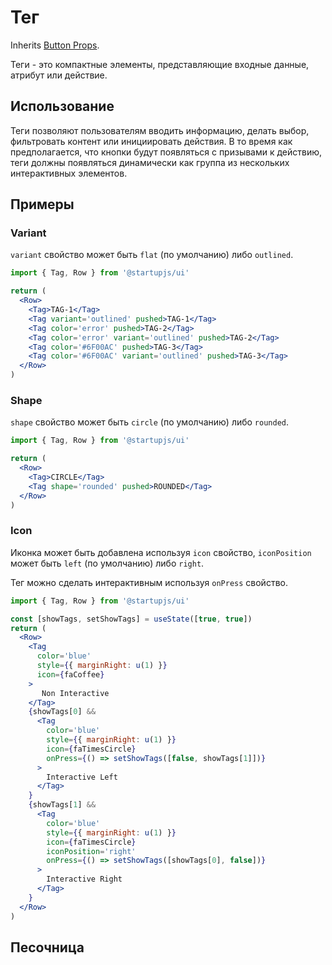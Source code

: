 
# Тег
Inherits [Button Props](/docs/ru/Button).

Теги - это компактные элементы, представляющие входные данные, атрибут или действие.

## Использование
Теги позволяют пользователям вводить информацию, делать выбор, фильтровать контент или инициировать действия. В то время как предполагается, что кнопки будут появляться с призывами к действию, теги должны появляться динамически как группа из нескольких интерактивных элементов.

## Примеры

### Variant

`variant` свойство может быть `flat` (по умолчанию) либо `outlined`.

```jsx
import { Tag, Row } from '@startupjs/ui'
```
```jsx example
return (
  <Row>
    <Tag>TAG-1</Tag>
    <Tag variant='outlined' pushed>TAG-1</Tag>
    <Tag color='error' pushed>TAG-2</Tag>
    <Tag color='error' variant='outlined' pushed>TAG-2</Tag>
    <Tag color='#6F00AC' pushed>TAG-3</Tag>
    <Tag color='#6F00AC' variant='outlined' pushed>TAG-3</Tag>
  </Row>
)
```

### Shape

`shape` свойство может быть `circle` (по умолчанию) либо `rounded`.

```jsx
import { Tag, Row } from '@startupjs/ui'
```

```jsx example
return (
  <Row>
    <Tag>CIRCLE</Tag>
    <Tag shape='rounded' pushed>ROUNDED</Tag>
  </Row>
)
```

### Icon

Иконка может быть добавлена используя `icon` свойство, `iconPosition` может быть `left` (по умолчанию) либо `right`.

Тег можно сделать интерактивным используя `onPress` свойство.

```jsx
import { Tag, Row } from '@startupjs/ui'
```

```jsx example
const [showTags, setShowTags] = useState([true, true])
return (
  <Row>
    <Tag
      color='blue'
      style={{ marginRight: u(1) }}
      icon={faCoffee}
    >
       Non Interactive
    </Tag>
    {showTags[0] &&
      <Tag
        color='blue'
        style={{ marginRight: u(1) }}
        icon={faTimesCircle}
        onPress={() => setShowTags([false, showTags[1]])}
      >
        Interactive Left
      </Tag>
    }
    {showTags[1] &&
      <Tag
        color='blue'
        style={{ marginRight: u(1) }}
        icon={faTimesCircle}
        iconPosition='right'
        onPress={() => setShowTags([showTags[0], false])}
      >
        Interactive Right
      </Tag>
    }
  </Row>
)
```

## Песочница

<Sandbox Component={Tag} />
